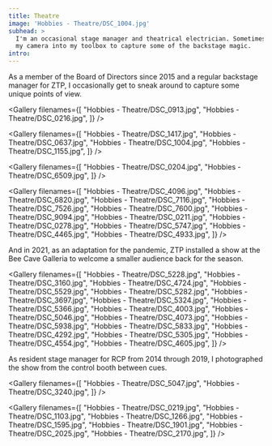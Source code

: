 ```yaml
---
title: Theatre
image: 'Hobbies - Theatre/DSC_1004.jpg'
subhead: >
  I'm an occasional stage manager and theatrical electrician. Sometimes I sneak
  my camera into my toolbox to capture some of the backstage magic.
intro:
---
```


<Masthead title="Zilker Theatre Productions">
  <Subhead>
    As a member of the Board of Directors since 2015 and a regular backstage
    manager for ZTP, I occasionally get to sneak around to capture some unique
    points of view.
  </Subhead>
</Masthead>


<Gallery filenames={[
  "Hobbies - Theatre/DSC_0913.jpg",
  "Hobbies - Theatre/DSC_0216.jpg",
]} />

<Gallery filenames={[
  "Hobbies - Theatre/DSC_1417.jpg",
  "Hobbies - Theatre/DSC_0637.jpg",
  "Hobbies - Theatre/DSC_1004.jpg",
  "Hobbies - Theatre/DSC_1155.jpg",
]} />

<Gallery filenames={[
  "Hobbies - Theatre/DSC_0204.jpg",
  "Hobbies - Theatre/DSC_6509.jpg",
]} />

<Gallery filenames={[
  "Hobbies - Theatre/DSC_4096.jpg",
  "Hobbies - Theatre/DSC_6820.jpg",
  "Hobbies - Theatre/DSC_7116.jpg",
  "Hobbies - Theatre/DSC_7526.jpg",
  "Hobbies - Theatre/DSC_7600.jpg",
  "Hobbies - Theatre/DSC_9094.jpg",
  "Hobbies - Theatre/DSC_0211.jpg",
  "Hobbies - Theatre/DSC_0278.jpg",
  "Hobbies - Theatre/DSC_5747.jpg",
  "Hobbies - Theatre/DSC_4465.jpg",
  "Hobbies - Theatre/DSC_4933.jpg",
]} />

<Story filename="Hobbies - Theatre/DSC_2958.jpg" copy="left">
  And in 2021, as an adaptation for the pandemic, ZTP installed a show at the
  Bee Cave Galleria to welcome a smaller audience back for the season.
</Story>

<Gallery filenames={[
  "Hobbies - Theatre/DSC_5228.jpg",
  "Hobbies - Theatre/DSC_3160.jpg",
  "Hobbies - Theatre/DSC_4724.jpg",
  "Hobbies - Theatre/DSC_5529.jpg",
  "Hobbies - Theatre/DSC_5282.jpg",
  "Hobbies - Theatre/DSC_3697.jpg",
  "Hobbies - Theatre/DSC_5324.jpg",
  "Hobbies - Theatre/DSC_5366.jpg",
  "Hobbies - Theatre/DSC_4003.jpg",
  "Hobbies - Theatre/DSC_5046.jpg",
  "Hobbies - Theatre/DSC_4073.jpg",
  "Hobbies - Theatre/DSC_5938.jpg",
  "Hobbies - Theatre/DSC_5833.jpg",
  "Hobbies - Theatre/DSC_4292.jpg",
  "Hobbies - Theatre/DSC_5305.jpg",
  "Hobbies - Theatre/DSC_4554.jpg",
  "Hobbies - Theatre/DSC_4605.jpg",
]} />


<Masthead title="River City Pops">
  <Subhead>
    As resident stage manager for RCP from 2014 through 2019, I photographed the
    show from the control booth between cues.
  </Subhead>
</Masthead>

<Gallery filenames={[
  "Hobbies - Theatre/DSC_5047.jpg",
  "Hobbies - Theatre/DSC_3240.jpg",
]} />

<Gallery filenames={[
  "Hobbies - Theatre/DSC_0219.jpg",
  "Hobbies - Theatre/DSC_1103.jpg",
  "Hobbies - Theatre/DSC_1266.jpg",
  "Hobbies - Theatre/DSC_1595.jpg",
  "Hobbies - Theatre/DSC_1901.jpg",
  "Hobbies - Theatre/DSC_2025.jpg",
  "Hobbies - Theatre/DSC_2170.jpg",
]} />
